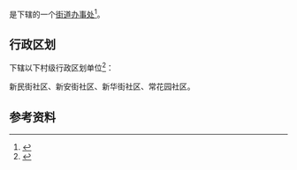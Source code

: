 {{中国乡级行政区|41/13/28/005/000}}

'''{{PAGENAMEBASE}}'''是{{PRC admin/fullname|41/13/28/005/000|3}}下辖的一个[[街道办事处|街道办事处]]<ref>{{PRC admin/ref sgc|{{PRC admin/parent|41/13/28/005/000}}}}</ref>。

== 行政区划 ==
{{PAGENAMEBASE}}下辖以下村级行政区划单位<ref>{{PRC admin/ref sgc|41/13/28/005/000}}</ref>：

新民街社区、新安街社区、新华街社区、常花园社区。

== 参考资料 ==
{{reflist}}

{{河南行政区划小作品}}
{{PRC admin/navcat|41/13/28/005/000}}